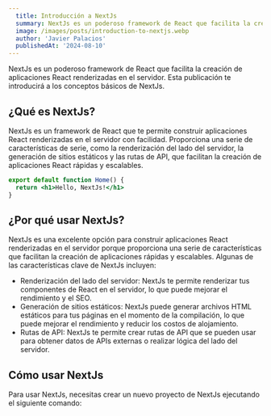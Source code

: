 ```yaml
---
  title: Introducción a NextJs
  summary: NextJs es un poderoso framework de React que facilita la creación de aplicaciones React renderizadas en el servidor. Esta publicación te introducirá a los conceptos básicos de NextJs.
  image: /images/posts/introduction-to-nextjs.webp
  author: 'Javier Palacios'
  publishedAt: '2024-08-10'
---
```


NextJs es un poderoso framework de React que facilita la creación de
aplicaciones React renderizadas en el servidor. Esta publicación te introducirá
a los conceptos básicos de NextJs.

## ¿Qué es NextJs?

NextJs es un framework de React que te permite construir aplicaciones React
renderizadas en el servidor con facilidad. Proporciona una serie de
características de serie, como la renderización del lado del servidor, la
generación de sitios estáticos y las rutas de API, que facilitan la creación de
aplicaciones React rápidas y escalables.

```jsx
export default function Home() {
  return <h1>Hello, NextJs!</h1>
}
```

## ¿Por qué usar NextJs?

NextJs es una excelente opción para construir aplicaciones React renderizadas en
el servidor porque proporciona una serie de características que facilitan la
creación de aplicaciones rápidas y escalables. Algunas de las características
clave de NextJs incluyen:

- Renderización del lado del servidor: NextJs te permite renderizar tus
  componentes de React en el servidor, lo que puede mejorar el rendimiento y el
  SEO.
- Generación de sitios estáticos: NextJs puede generar archivos HTML estáticos
  para tus páginas en el momento de la compilación, lo que puede mejorar el
  rendimiento y reducir los costos de alojamiento.
- Rutas de API: NextJs te permite crear rutas de API que se pueden usar para
  obtener datos de APIs externas o realizar lógica del lado del servidor.

## Cómo usar NextJs

Para usar NextJs, necesitas crear un nuevo proyecto de NextJs ejecutando el
siguiente comando:
